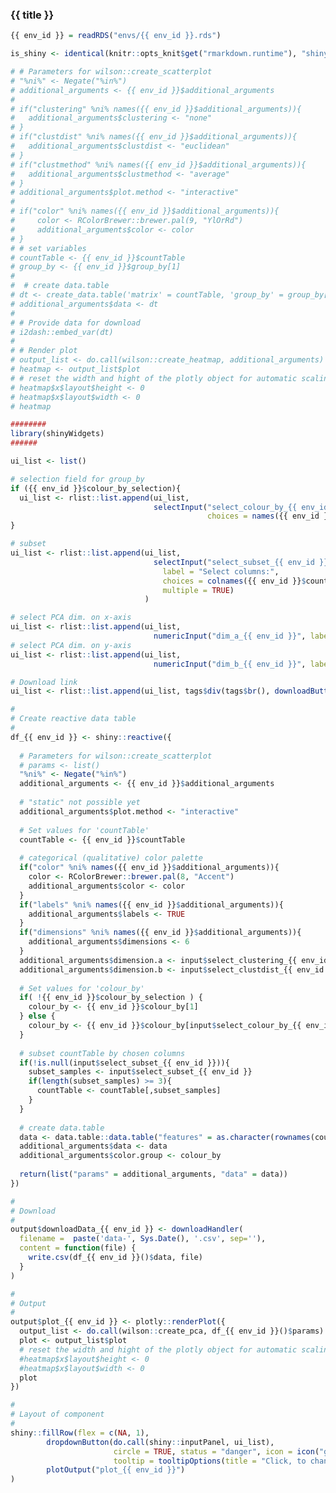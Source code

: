 
### {{ title }}

<!-- Component created on {{ date }} -->

```r
{{ env_id }} = readRDS("envs/{{ env_id }}.rds")

is_shiny <- identical(knitr::opts_knit$get("rmarkdown.runtime"), "shiny")
```

```r
# # Parameters for wilson::create_scatterplot
# "%ni%" <- Negate("%in%")
# additional_arguments <- {{ env_id }}$additional_arguments
# 
# if("clustering" %ni% names({{ env_id }}$additional_arguments)){
#   additional_arguments$clustering <- "none"
# }
# if("clustdist" %ni% names({{ env_id }}$additional_arguments)){
#   additional_arguments$clustdist <- "euclidean"
# }
# if("clustmethod" %ni% names({{ env_id }}$additional_arguments)){
#   additional_arguments$clustmethod <- "average"
# }
# additional_arguments$plot.method <- "interactive"
# 
# if("color" %ni% names({{ env_id }}$additional_arguments)){
#     color <- RColorBrewer::brewer.pal(9, "YlOrRd")
#     additional_arguments$color <- color
# }
# # set variables
# countTable <- {{ env_id }}$countTable
# group_by <- {{ env_id }}$group_by[1]
# 
#  # create data.table
# dt <- create_data.table('matrix' = countTable, 'group_by' = group_by[[1]])
# additional_arguments$data <- dt
# 
# # Provide data for download
# i2dash::embed_var(dt)
# 
# # Render plot
# output_list <- do.call(wilson::create_heatmap, additional_arguments)
# heatmap <- output_list$plot
# # reset the width and hight of the plotly object for automatic scaling
# heatmap$x$layout$height <- 0
# heatmap$x$layout$width <- 0
# heatmap
```

```r
########
library(shinyWidgets)
######

ui_list <- list()

# selection field for group_by
if ({{ env_id }}$colour_by_selection){
  ui_list <- rlist::list.append(ui_list,
                                selectInput("select_colour_by_{{ env_id }}", label = "Select colouring:",
                                            choices = names({{ env_id }}$group_by)))
}

# subset
ui_list <- rlist::list.append(ui_list,
                                selectInput("select_subset_{{ env_id }}",
                                  label = "Select columns:",
                                  choices = colnames({{ env_id }}$countTable),
                                  multiple = TRUE)
                              )

# select PCA dim. on x-axis
ui_list <- rlist::list.append(ui_list,
                                numericInput("dim_a_{{ env_id }}", label = "PCA dimension (x-axis)", min = 1, max = 6, step = 1, value = 1))
# select PCA dim. on y-axis
ui_list <- rlist::list.append(ui_list,
                                numericInput("dim_b_{{ env_id }}", label = "PCA dimension (y-axis)", min = 1, max = 6, step = 1, value = 2))

# Download link
ui_list <- rlist::list.append(ui_list, tags$div(tags$br(), downloadButton('downloadData_{{ env_id }}', 'Download data')))

#
# Create reactive data table
#
df_{{ env_id }} <- shiny::reactive({
  
  # Parameters for wilson::create_scatterplot
  # params <- list()
  "%ni%" <- Negate("%in%")
  additional_arguments <- {{ env_id }}$additional_arguments
  
  # "static" not possible yet
  additional_arguments$plot.method <- "interactive"
  
  # Set values for 'countTable'
  countTable <- {{ env_id }}$countTable
  
  # categorical (qualitative) color palette
  if("color" %ni% names({{ env_id }}$additional_arguments)){
    color <- RColorBrewer::brewer.pal(8, "Accent")
    additional_arguments$color <- color
  }
  if("labels" %ni% names({{ env_id }}$additional_arguments)){
    additional_arguments$labels <- TRUE
  }
  if("dimensions" %ni% names({{ env_id }}$additional_arguments)){
    additional_arguments$dimensions <- 6
  }
  additional_arguments$dimension.a <- input$select_clustering_{{ env_id }}
  additional_arguments$dimension.b <- input$select_clustdist_{{ env_id }}
  
  # Set values for 'colour_by'
  if( !{{ env_id }}$colour_by_selection ) {
    colour_by <- {{ env_id }}$colour_by[1]
  } else {
    colour_by <- {{ env_id }}$colour_by[input$select_colour_by_{{ env_id }}]
  }
  
  # subset countTable by chosen columns
  if(!is.null(input$select_subset_{{ env_id }})){
    subset_samples <- input$select_subset_{{ env_id }}
    if(length(subset_samples) >= 3){
      countTable <- countTable[,subset_samples]
    }
  }
  
  # create data.table
  data <- data.table::data.table("features" = as.character(rownames(countTable)), countTable)
  additional_arguments$data <- data
  additional_arguments$color.group <- colour_by
  
  return(list("params" = additional_arguments, "data" = data))
})

#
# Download
#
output$downloadData_{{ env_id }} <- downloadHandler(
  filename =  paste('data-', Sys.Date(), '.csv', sep=''),
  content = function(file) {
    write.csv(df_{{ env_id }}()$data, file)
  }
)

#
# Output
#
output$plot_{{ env_id }} <- plotly::renderPlot({
  output_list <- do.call(wilson::create_pca, df_{{ env_id }}()$params)
  plot <- output_list$plot
  # reset the width and hight of the plotly object for automatic scaling
  #heatmap$x$layout$height <- 0
  #heatmap$x$layout$width <- 0
  plot
})

#
# Layout of component
#
shiny::fillRow(flex = c(NA, 1),
        dropdownButton(do.call(shiny::inputPanel, ui_list),
                       circle = TRUE, status = "danger", icon = icon("gear"), width = "300px",
                       tooltip = tooltipOptions(title = "Click, to change plot settings:")),
        plotOutput("plot_{{ env_id }}")
)
```
